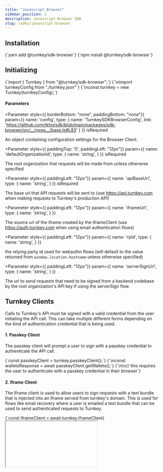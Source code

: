 ```yaml
---
title: "Javascript Browser"
sidebar_position: 2
description: Javascript Browser SDK
slug: /sdks/javascript-browser
---
```



## Installation
<Tabs>
  <TabItem value="yarn" label="Yarn" default>
    <CodeBlock language="bash">{`yarn add @turnkey/sdk-browser`}</CodeBlock>
  </TabItem>
  <TabItem value="npm" label="NPM">
    <CodeBlock language="bash">{`npm install @turnkey/sdk-browser`}</CodeBlock>
  </TabItem>
</Tabs>

## Initializing
<CodeBlock language="typescript">
{`import { Turnkey } from "@turnkey/sdk-browser";`}
{`\nimport turnkeyConfig from "./turnkey.json"`}
{`\nconst turnkey = new Turnkey(turnkeyConfig);`}
</CodeBlock>

#### Parameters
<Parameter
  style={{ borderBottom: "none", paddingBottom: "none"}}
  param={{
    name: 'config',
    type: {
      name: 'TurnkeySDKBrowserConfig',
      link: 'https://github.com/tkhq/sdk/blob/main/packages/sdk-browser/src/__types__/base.ts#L83'
    }
  }}
  isRequired
>

An object containing configuration settings for the Browser Client.

</Parameter>

<Parameter
  style={{ paddingTop: '0', paddingLeft: "12px"}}
  param={{
    name: 'defaultOrganizationId',
    type: {
      name: 'string',
    }
  }}
  isRequired
>

The root organization that requests will be made from unless otherwise specified

</Parameter>

<Parameter
  style={{ paddingLeft: "12px"}}
  param={{
    name: 'apiBaseUrl',
    type: {
      name: 'string',
    }
  }}
  isRequired
>

The base url that API requests will be sent to (use https://api.turnkey.com when making requests to Turnkey's production API)

</Parameter>

<Parameter
  style={{ paddingLeft: "12px"}}
  param={{
    name: 'iframeUrl',
    type: {
      name: 'string',
    }
  }}
>

The source url of the iframe created by the iframeClient (use https://auth.turnkey.com when using email authentication flows)

</Parameter>

<Parameter
  style={{ paddingLeft: "12px"}}
  param={{
    name: 'rpId',
    type: {
      name: 'string',
    }
  }}
>

the relying party id used for webauthn flows (will default to the value returned from `window.location.hostname` unless otherwise specified)

</Parameter>

<Parameter
  style={{ paddingLeft: "12px"}}
  param={{
    name: 'serverSignUrl',
    type: {
      name: 'string',
    }
  }}
>

The url to send requests that need to be signed from a backend codebase by the root organization's API key if using the serverSign flow.

</Parameter>

## Turnkey Clients

Calls to Turnkey's API must be signed with a valid credential from the user initiating the API call. This can take multiple different forms depending on the kind of authentication credential that is being used.

#### 1. Passkey Client

The passkey client will prompt a user to sign with a passkey credential to authenticate the API call.

<CodeBlock language="typescript">
{`const passkeyClient = turnkey.passkeyClient();`}
{`\nconst walletsResponse = await passkeyClient.getWallets();`}
{`\n\n// this requires the user to authenticate with a passkey credential in their browser`}
</CodeBlock>

#### 2. Iframe Client

The Iframe client is used to allow users to sign requests with a text bundle that is injected into an Iframe served from turnkey's domain. This is used for flows like email recovery where a user is emailed a text bundle that can be used to send authenticated requests to Turnkey.

<CodeBlock language="typescript">
{`const iframeClient = await turnkey.iframeClient(<Iframe Dom Element>);`}
{`\nconst response = await iframeClient.injectCredentialBundle(<Credential from Email>);`}
{`\nif (response) { await iframeClient.getWallets(); }`}
{`\n\n// this requires the developer to build a wrapper flow that can take user text input in their app and call the injectCredentialBundle function on the turnkey iframeClient`}
</CodeBlock>

#### 3. Read Only User Session Client

Generally speaking, in order to ensure a seamless UX, you will not want a user have to authenticate every read request from Turnkey's API with a credential confirmation step. In order to make this more seamless, you can have a user `login()` to Turnkey with a credential and then make read-only requests to Turnkey's API from the `userSessionClient`.

<CodeBlock language="typescript">
{`const passkeyClient = turnkey.passkeyClient();`}
{`\nawait passkeySigner.login();`}
{`\n\n// when a user logs in with the Turnkey SDK a read-only api credential is saved in localstorage and can be used to make API read requests on their behalf`}
{`\n\nconst userSessionClient = await turnkey.currentUserSession();`}
{`\nconst walletsResponse = await userSessionClient.getWallets();`}
{`\n\n// this api call happens without any confirmation step because the user has already been authenticated`}
</CodeBlock>

#### 4. Server Signer

The ServerSign function is used to proxy requests from a root parent organization to a child organization. The API key cannot be stored client-side which is why the serverSign flow exists.

<CodeBlock language="typescript">
{`const subOrgIds = await turnkey.serverSign(
  "getSubOrgIds",
    [{
      filterType: "EMAIL",
      filterValue: email
    }]
  )!
`}
{`\nif (subOrgIds.organizationIds?.length > 0) {
  const emailAuthResponse = await turnkey.serverSign(
    "emailAuth",
    [{
      email: email,
      targetPublicKey: {iframeClient.iframePublicKey},
      organizationId: subOrgIds.organizationIds[0]
    }]
  )
}`}
</CodeBlock>


## Examples

#### [1. Implementing an embedded wallet authentication flow with passkeys](/embedded-wallets/code-examples/create-user-passkey)

#### [2. Implementing an embedded wallet authentication flow with email](/embedded-wallets/code-examples/authenticate-user-email)

#### [3. Signing Transactions](/sdks/web3/ethers)
